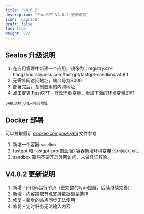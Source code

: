 ```yaml
---
title: 'V4.8.2'
description: 'FastGPT V4.8.2 更新说明'
icon: 'upgrade'
draft: false
toc: true
weight: 822
---
```


## Sealos 升级说明

1. 在应用管理中新建一个应用，镜像为：registry.cn-hangzhou.aliyuncs.com/fastgpt/fastgpt-sandbox:v4.8.1
2. 无需外网访问地址，端口号为3000
3. 部署完后，复制应用的内网地址
4. 点击变更`FastGPT - 修改环境变量，增加下面的环境变量即可

```
SANDBOX_URL=内网地址
```

## Docker 部署

可以拉取最新 [docker-compose.yml](https://github.com/labring/FastGPT/blob/main/deploy/docker/docker-compose.yml) 文件参考

1. 新增一个容器 `sandbox`
2. fastgpt 和 fastgpt-pro(商业版) 容器新增环境变量: `SANDBOX_URL`
3. sandbox 简易不要开启外网访问，未做凭证校验。

## V4.8.2 更新说明

1. 新增 - js代码运行节点（更完整的type提醒，后续继续完善）
2. 新增 - 内容提取节点支持数据类型选择
3. 修复 - 新增的站点同步无法使用
4. 修复 - 定时任务无法输入内容
